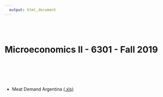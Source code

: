 ```yaml
---
  output: html_document
---
```

  <br>
  <br>
  
# **Microeconomics II - 6301** - Fall 2019  

  <br>
  <br>
  <br>
  <br>

*  Meat Demand Argentina  [(.xls)](Meat Demand Argentina.xls)  
  
  <br>
  <br>
  <br>
  <br>
  <br>
  <br>
  <br>
  <br>
  <br>
  <br>
  <br>
  <br>
  <br>
  <br>
  <br>
  <br>